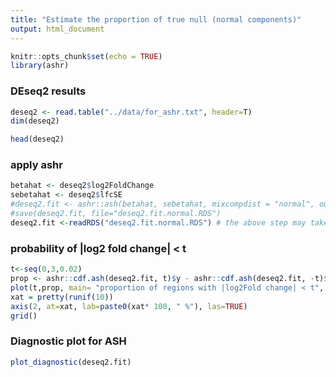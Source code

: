 ```yaml
---
title: "Estimate the proportion of true null (normal components)"
output: html_document
---
```


```r
knitr::opts_chunk$set(echo = TRUE)
library(ashr)
```

### DEseq2 results
```r
deseq2 <- read.table("../data/for_ashr.txt", header=T)
dim(deseq2)
```
```r
head(deseq2)
```


### apply ashr
```r
betahat <- deseq2$log2FoldChange
sebetahat <- deseq2$lfcSE
#deseq2.fit <- ashr::ash(betahat, sebetahat, mixcompdist = "normal", outputlevel=2)
#save(deseq2.fit, file="deseq2.fit.normal.RDS")
deseq2.fit <-readRDS("deseq2.fit.normal.RDS") # the above step may take long without REBayes
```

### probability of |log2 fold change| < t
```r
t<-seq(0,3,0.02)
prop <- ashr::cdf.ash(deseq2.fit, t)$y - ashr::cdf.ash(deseq2.fit, -t)$y
plot(t,prop, main= "proportion of regions with |log2Fold change| < t", xlab= "log2Fold change", ylab="proportion", yaxt="n", pch = 16, col="salmon", ylim=c(0,1))
xat = pretty(runif(10))
axis(2, at=xat, lab=paste0(xat* 100, " %"), las=TRUE)
grid()
```

### Diagnostic plot for ASH
```r
plot_diagnostic(deseq2.fit)
```
